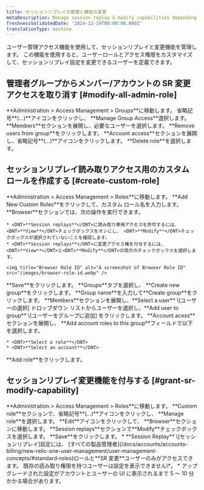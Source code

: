 ```yaml
---
title: セッションリプレイの管理と機能の変更
metaDescription: Manage session replay & modify capabilities depending on the role
freshnessValidatedDate: '2024-12-19T00:00:00.000Z'
translationType: machine
---
```


ユーザー管理アクセス機能を使用して、セッションリプレイと変更機能を管理します。 この機能を使用すると、ユーザーロールとアクセス権限をカスタマイズして、セッションリプレイ設定を変更できるユーザーを定義できます。

## 管理者グループからメンバー/アカウントの SR 変更アクセスを取り消す [#modify-all-admin-role]

<Steps>
  <Step>
    <DNT>**Administration &gt; Access Management &gt; Groups**</DNT>に移動します。
  </Step>

  <Step>
    省略記号**(...)**アイコンをクリックし、 <DNT>**Manage Group Access**</DNT>選択します。
  </Step>

  <Step>
    <DNT>**Members**</DNT>セクションを展開し、必要なユーザーを選択します。
  </Step>

  <Step>
    <DNT>**Remove users from group**</DNT>をクリックします。
  </Step>

  <Step>
    <DNT>**Account access**</DNT>セクションを展開し、省略記号**(...)**アイコンをクリックします。
  </Step>

  <Step>
    <DNT>**Delete role**</DNT>を選択します。
  </Step>
</Steps>

## セッションリプレイ読み取りアクセス用のカスタム ロールを作成する [#create-custom-role]

<Steps>
  <Step>
    <DNT>**Administration &gt; Access Management &gt; Roles**</DNT>に移動します。
  </Step>

  <Step>
    <DNT>**Add New Custom Roles**</DNT>をクリックして、カスタム ロール名を入力します。
  </Step>

  <Step>
    <DNT>**Browser**</DNT>セクションでは、次の操作を実行できます。

    * <DNT>**Session replays**</DNT>に読み取り専用アクセスを許可するには、 <DNT>**View**</DNT>チェックボックスをオンにし、 <DNT>**Modify**</DNT>チェックボックスが選択されていないことを確認します。
    * <DNT>**Session replays**</DNT>に変更アクセス権を付与するには、 <DNT>**View**</DNT>と<DNT>**Modify**</DNT>の両方のチェックボックスを選択します。

    <img title="Browser Role ID" alt="A screenshot of Browser Role ID" src="/images/browser-role-id.webp" />
  </Step>

  <Step>
    <DNT>**Save**</DNT>をクリックします。
  </Step>

  <Step>
    <DNT>**Groups**</DNT>タブを選択し、 <DNT>**Create new group**</DNT>をクリックします。
  </Step>

  <Step>
    <DNT>**Group name**</DNT>を入力して<DNT>**Create group**</DNT>をクリックします。
  </Step>

  <Step>
    <DNT>**Members**</DNT>セクションを展開し、**Select a user** \[ユーザーの選択] ドロップダウン リストからユーザーを選択し、**Add user to group** \[ユーザーをグループに追加] をクリックします。
  </Step>

  <Step>
    <DNT>**Account acess**</DNT>セクションを展開し、 <DNT>**Add account roles to this group**</DNT>フィールドで以下を選択します。

    * <DNT>**Select a role**</DNT>
    * <DNT>**Select an account**</DNT>
  </Step>

  <Step>
    <DNT>**Add role**</DNT>をクリックします。
  </Step>
</Steps>

## セッションリプレイ変更機能を付与する [#grant-sr-modify-capability]

<Steps>
  <Step>
    <DNT>**Administration &gt; Access Management &gt; Roles**</DNT>に移動します。
  </Step>

  <Step>
    <DNT>**Custom role**</DNT>セクションで、省略記号**(...)**アイコンをクリックし、 <DNT>**Manage role**</DNT>を選択します。
  </Step>

  <Step>
    <DNT>**Edit**</DNT>アイコンをクリックして、 <DNT>**Browser**</DNT>セクションに移動します。
  </Step>

  <Step>
    <DNT>**Session replays**</DNT>セクションで<DNT>**Modify**</DNT>チェックボックスを選択します。
  </Step>

  <Step>
    <DNT>**Save**</DNT>をクリックします。
  </Step>
</Steps>

<Callout variant="important">
  * **Session Replay** \[セッションリプレイ]設定には、 [すべての製品管理者](/docs/accounts/accounts-billing/new-relic-one-user-management/user-management-concepts/#standard-roles)ロールと**SR 変更**ユーザーのみがアクセスできます。 既存の読み取り権限を持つユーザーは設定を表示できません\*。
  * アップグレードされた設定がアカウントとユーザーの UI に表示されるまで 5 ～ 10 分かかる場合があります。
</Callout>